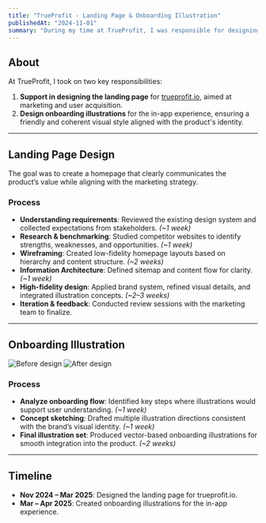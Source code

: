 ```yaml
---
title: "TrueProfit - Landing Page & Onboarding Illustration"
publishedAt: "2024-11-01"
summary: "During my time at TrueProfit, I was responsible for designing the marketing landing page and creating onboarding illustrations for the app."
---
```



## About  

At TrueProfit, I took on two key responsibilities:  

1. **Support in designing the landing page** for [trueprofit.io](https://trueprofit.io/), aimed at marketing and user acquisition.  
2. **Design onboarding illustrations** for the in-app experience, ensuring a friendly and coherent visual style aligned with the product's identity.  

---

## Landing Page Design  

The goal was to create a homepage that clearly communicates the product’s value while aligning with the marketing strategy.  

### Process  
- **Understanding requirements**: Reviewed the existing design system and collected expectations from stakeholders. *(~1 week)*  
- **Research & benchmarking**: Studied competitor websites to identify strengths, weaknesses, and opportunities. *(~1 week)*  
- **Wireframing**: Created low-fidelity homepage layouts based on hierarchy and content structure. *(~2 weeks)*  
- **Information Architecture**: Defined sitemap and content flow for clarity. *(~1 week)*  
- **High-fidelity design**: Applied brand system, refined visual details, and integrated illustration concepts. *(~2–3 weeks)*  
- **Iteration & feedback**: Conducted review sessions with the marketing team to finalize.  

---

## Onboarding Illustration  

<Comparison className="aspect-video my-6">
  <ComparisonItem position="left">
    <Image
      alt="Before design"
      src="https://placehold.co/1920x1080?text=Before"
      width={1920}
      height={1080}
      unoptimized
    />
  </ComparisonItem>
  <ComparisonItem position="right">
    <Image
      alt="After design"
      src="https://placehold.co/1920x1080?text=After"
      width={1920}
      height={1080}
      unoptimized
    />
  </ComparisonItem>
  <ComparisonHandle />
</Comparison>

### Process  
- **Analyze onboarding flow**: Identified key steps where illustrations would support user understanding. *(~1 week)*  
- **Concept sketching**: Drafted multiple illustration directions consistent with the brand’s visual identity. *(~1 week)*  
- **Final illustration set**: Produced vector-based onboarding illustrations for smooth integration into the product. *(~2 weeks)*  

---

## Timeline  

- **Nov 2024 – Mar 2025**: Designed the landing page for trueprofit.io.  
- **Mar – Apr 2025**: Created onboarding illustrations for the in-app experience.  